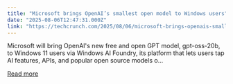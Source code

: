 ```yaml
---
title: "Microsoft brings OpenAI’s smallest open model to Windows users"
date: "2025-08-06T12:47:31.000Z"
link: "https://techcrunch.com/2025/08/06/microsoft-brings-openais-smallest-open-model-to-windows-users/"
---
```


Microsoft will bring OpenAI's new free and open GPT model, gpt-oss-20b, to Windows 11 users via Windows AI Foundry, its platform that lets users tap AI features, APIs, and popular open source models o...

[Read more](https://techcrunch.com/2025/08/06/microsoft-brings-openais-smallest-open-model-to-windows-users/)
